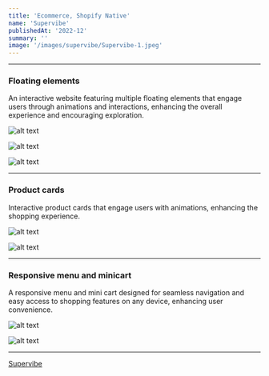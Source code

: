 ```yaml
---
title: 'Ecommerce, Shopify Native'
name: 'Supervibe'
publishedAt: '2022-12'
summary: ''
image: '/images/supervibe/Supervibe-1.jpeg'
---
```


***

### Floating elements

An interactive website featuring multiple floating elements that engage users through animations and interactions, enhancing the overall experience and encouraging exploration.

![alt text](/images/supervibe/Supervibe-1.jpeg)

![alt text](/images/supervibe/Supervibe-7.jpeg)

![alt text](/images/supervibe/Supervibe-4.jpeg)

***

### Product cards

Interactive product cards that engage users with animations, enhancing the shopping experience.

![alt text](/images/supervibe/Supervibe-5.jpeg)

![alt text](/images/supervibe/Supervibe-6.jpeg)

*** 

### Responsive menu and minicart 

A responsive menu and mini cart designed for seamless navigation and easy access to shopping features on any device, enhancing user convenience.

![alt text](/images/supervibe/Supervibe-2.jpeg)

![alt text](/images/supervibe/Supervibe-3.jpeg)

***

[Supervibe](https://supervibe.co/)